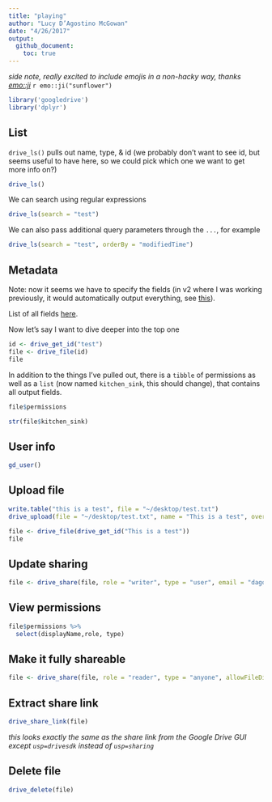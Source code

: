 ```yaml
---
title: "playing"
author: "Lucy D’Agostino McGowan"
date: "4/26/2017"
output: 
  github_document:
    toc: true
---
```


*side note, really excited to include emojis in a non-hacky way, thanks [emo::ji](http://github.com/hadley/emo)* `r emo::ji("sunflower")`

```r
library('googledrive')
library('dplyr')
```

## List

`drive_ls()` pulls out name, type, & id 
(we probably don't want to see id, but seems useful to have here, so we could pick which one we want to get more info on?)
```r
drive_ls()
```

We can search using regular expressions

```r
drive_ls(search = "test")
```

We can also pass additional query parameters through the `...`, for example

```r
drive_ls(search = "test", orderBy = "modifiedTime")
```

## Metadata

Note: now it seems we have to specify the fields (in v2 where I was working previously, it would automatically output everything, see [this](https://developers.google.com/drive/v3/web/migration)).

List of all fields [here](https://developers.google.com/drive/v3/web/migration).

Now let's say I want to dive deeper into the top one

```r
id <- drive_get_id("test")
file <- drive_file(id)
file
```

In addition to the things I've pulled out, there is a `tibble` of permissions as well as a  `list` (now named `kitchen_sink`, this should change), that contains all output fields.

```r
file$permissions
```


```r
str(file$kitchen_sink)
```


## User info

```r
gd_user()
```

## Upload file

```r
write.table("this is a test", file = "~/desktop/test.txt")
drive_upload(file = "~/desktop/test.txt", name = "This is a test", overwrite = TRUE)
```

```r
file <- drive_file(drive_get_id("This is a test"))
file
```

## Update sharing

```r
file <- drive_share(file, role = "writer", type = "user", email = "dagostino.mcgowan.stats@gmail.com",message = "I am sharing this cool file with you. Now you can write. You are welcome." )
```

## View permissions

```r
file$permissions %>%
  select(displayName,role, type)
```

## Make it fully shareable

```r
file <- drive_share(file, role = "reader", type = "anyone", allowFileDiscovery = "true")
```

## Extract share link
```r
drive_share_link(file)
```

*this looks exactly the same as the share link from the Google Drive GUI except `usp=drivesdk` instead of `usp=sharing`*

## Delete file
```r
drive_delete(file)
```



